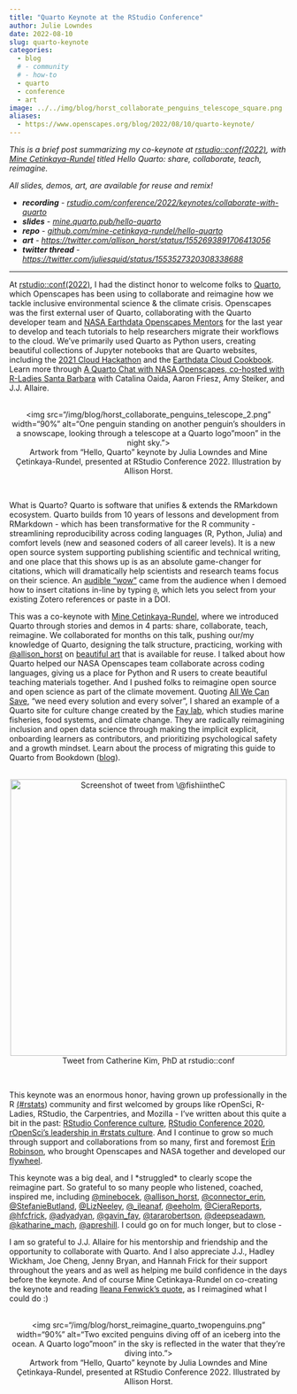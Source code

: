 ```yaml
---
title: "Quarto Keynote at the RStudio Conference"
author: Julie Lowndes
date: 2022-08-10
slug: quarto-keynote
categories:
  - blog 
  # - community
  # - how-to
  - quarto
  - conference
  - art
image: ../../img/blog/horst_collaborate_penguins_telescope_square.png
aliases: 
  - https://www.openscapes.org/blog/2022/08/10/quarto-keynote/
---
```


*This is a brief post summarizing my co-keynote at [rstudio::conf(2022)](https://www.rstudio.com/conference/), with [Mine Cetinkaya-Rundel](https://twitter.com/minebocek) titled Hello Quarto: share, collaborate, teach, reimagine.*

*All slides, demos, art, are available for reuse and remix!*

- ***recording*** *- [rstudio.com/conference/2022/keynotes/collaborate-with-quarto](https://www.rstudio.com/conference/2022/keynotes/collaborate-with-quarto/)*
-   ***slides*** - *[mine.quarto.pub/hello-quarto](https://mine.quarto.pub/hello-quarto)*
-   ***repo*** - *[github.com/mine-cetinkaya-rundel/hello-quarto](https://github.com/mine-cetinkaya-rundel/hello-quarto)*
-   ***art*** - *<https://twitter.com/allison_horst/status/1552693891706413056>*
-   ***twitter thread*** - *<https://twitter.com/juliesquid/status/1553527320308338688>*

----

At [rstudio::conf(2022)](https://www.rstudio.com/conference/), I had the distinct honor to welcome folks to [Quarto](https://quarto.org), which Openscapes has been using to collaborate and reimagine how we tackle inclusive environmental science & the climate crisis. Openscapes was the first external user of Quarto, collaborating with the Quarto developer team and [NASA Earthdata Openscapes Mentors](https://nasa-openscapes.github.io) for the last year to develop and teach tutorials to help researchers migrate their workflows to the cloud. We've primarily used Quarto as Python users, creating beautiful collections of Jupyter notebooks that are Quarto websites, including the [2021 Cloud Hackathon](https://nasa-openscapes.github.io/2021-Cloud-Hackathon/) and the [Earthdata Cloud Cookbook](https://nasa-openscapes.github.io/earthdata-cloud-cookbook/). Learn more through [A Quarto Chat with NASA Openscapes, co-hosted with R-Ladies Santa Barbara](https://www.openscapes.org/blog/2022/06/22/hello-quarto/) with Catalina Oaida, Aaron Friesz, Amy Steiker, and J.J. Allaire.

<br> <center> <a><img src="/img/blog/horst_collaborate_penguins_telescope_2.png" width="90%" alt="One penguin standing on another penguin's shoulders in a snowscape, looking through a telescope at a Quarto logo "moon" in the night sky."></a> <figcaption> Artwork from "Hello, Quarto" keynote by Julia Lowndes and Mine Çetinkaya-Rundel, presented at RStudio Conference 2022. Illustration by Allison Horst.</figcaption> </center> <br>

What is Quarto? Quarto is software that unifies & extends the RMarkdown ecosystem. Quarto builds from 10 years of lessons and development from RMarkdown - which has been transformative for the R community - streamlining reproducibility across coding languages (R, Python, Julia) and comfort levels (new and seasoned coders of all career levels). It is a new open source system supporting publishing scientific and technical writing, and one place that this shows up is as an absolute game-changer for citations, which will dramatically help scientists and research teams focus on their science. An [audible "wow"](https://twitter.com/hadleywickham/status/1553382131816095746) came from the audience when I demoed how to insert citations in-line by typing `@`, which lets you select from your existing Zotero references or paste in a DOI. 

This was a co-keynote with [Mine Cetinkaya-Rundel](https://twitter.com/minebocek), where we introduced Quarto through stories and demos in 4 parts: share, collaborate, teach, reimagine. We collaborated for months on this talk, pushing our/my knowledge of Quarto, designing the talk structure, practicing, working with [@allison_horst](https://twitter.com/allison_horst) on [beautiful art](https://github.com/allisonhorst/stats-illustrations) that is available for reuse. I talked about how Quarto helped our NASA Openscapes team collaborate across coding languages, giving us a place for Python and R users to create beautiful teaching materials together. And I pushed folks to reimagine open source and open science as part of the climate movement. Quoting [All We Can Save](https://www.allwecansave.earth/), "we need every solution and every solver", I shared an example of a Quarto site for culture change created by the [Fay lab](https://thefaylab.github.io/lab-manual/), which studies marine fisheries, food systems, and climate change. They are radically reimagining inclusion and open data science through making the implicit explicit, onboarding learners as contributors, and prioritizing psychological safety and a growth mindset. Learn about the process of migrating this guide to Quarto from Bookdown ([blog](https://www.openscapes.org/blog/2022/07/21/quarto-migrate/)).

<br> <center> <a href="https://twitter.com/fishiintheC/status/1552663639370469376"><img src="/img/blog/tweet-fishiintheC-rstudioconf.png" width="500px" alt="Screenshot of tweet from \@fishiintheC"></a> <figcaption>Tweet from Catherine Kim, PhD at rstudio::conf</figcaption></center> <br>

This keynote was an enormous honor, having grown up professionally in the R [(#rstats](https://twitter.com/hashtag/rstats?src=hashtag_click)) community and first welcomed by groups like rOpenSci, R-Ladies, RStudio, the Carpentries, and Mozilla - I've written about this quite a bit in the past: [RStudio Conference culture](https://www.openscapes.org/blog/2019/02/19/rstudioconf/), [RStudio Conference 2020](https://www.openscapes.org/blog/2020/02/04/rstudioconf-2020/), [rOpenSci's leadership in #rstats culture](https://www.openscapes.org/blog/2020/02/21/ropensci-leadership/). And I continue to grow so much through support and collaborations from so many, first and foremost [Erin Robinson](https://twitter.com/connector_erin), who brought Openscapes and NASA together and developed our [flywheel](https://openscapes.org/approach). 

This keynote was a big deal, and I \*struggled\* to clearly scope the reimagine part. So grateful to so many people who listened, coached, inspired me, including [@minebocek](https://twitter.com/minebocek), [@allison_horst](https://twitter.com/allison_horst), [@connector_erin](https://twitter.com/connector_erin), [@StefanieButland](https://twitter.com/StefanieButland), [@LizNeeley](https://twitter.com/LizNeeley), [@_ileanaf](https://twitter.com/_ileanaf), [@eeholm](https://twitter.com/eeholm), [@CieraReports](https://twitter.com/CieraReports), [@hfcfrick](https://twitter.com/hfcfrick), [@adyadyan](https://twitter.com/adyadyan), [@gavin_fay](https://twitter.com/gavin_fay), [@tararobertson](https://twitter.com/tararobertson), [@deepseadawn](https://twitter.com/deepseadawn), [@katharine_mach](https://twitter.com/katharine_mach), [@apreshill](https://twitter.com/apreshill). I could go on for much longer, but to close - 

I am so grateful to J.J. Allaire for his mentorship and friendship and the opportunity to collaborate with Quarto. And I also appreciate J.J., Hadley Wickham, Joe Cheng, Jenny Bryan, and Hannah Frick for their support throughout the years and as well as helping me build confidence in the days before the keynote. And of course Mine Cetinkaya-Rundel on co-creating the keynote and reading [Ileana Fenwick's quote](https://mine.quarto.pub/hello-quarto/#/quote-ileana-fenwick), as I reimagined what I could do :) 

<br> <center> <a><img src="/img/blog/horst_reimagine_quarto_twopenguins.png" width="90%" alt="Two excited penguins diving off of an iceberg into the ocean. A Quarto logo "moon" in the sky is reflected in the water that they're diving into."></a> <figcaption>Artwork from "Hello, Quarto" keynote by Julia Lowndes and Mine Çetinkaya-Rundel, presented at RStudio Conference 2022. Illustrated by Allison Horst.</figcaption> </center> <br>

<br>

<!---
## Addition

I have received a lot of lovely feedback from this talk, which reemphasizes how awesome the open community is. Here is one note in particular:

> I enjoyed your talk at R studio: conf last week. If the goal was to get me interested in making the switch from Rmarkdown to Quarto you succeeded, but your urge for us to contribute to the open science community left an even bigger impact. ... I've always wanted to apply myself to working on environmental issues, but I've never known how to make that leap coming from a pure stats background. I feel like it is a critical time to get involved and was hoping you had some insights or suggestions. I'd love to get involved with Openscapes if any opportunities arise.

And my reply: This is amazing, and we want to help empower folks to contribute from wherever they can! We'll focus more on this coming up, but here are the first ideas, in line with slowing down to speed up: First: Listening to understand where people are, and then

--->   
